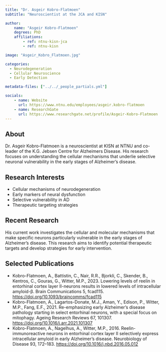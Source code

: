 ```yaml
---
title: "Dr. Asgeir Kobro-Flatmoen"
subtitle: "Neuroscientist at the JCA and KISN"

author:
    name: "Asgeir Kobro-Flatmoen"
    degrees: PhD
    affiliations:
        - ref: ntnu-kisn-jca
        - ref: ntnu-kisn

image: "Asgeir_Kobro_Flatmoen.jpg"

categories:
  - Neurodegeneration
  - Cellular Neuroscience
  - Early Detection

metadata-files: ["../../_people_partials.yml"]

socials:
    - name: Website
      url: https://www.ntnu.edu/employees/asgeir.kobro-flatmoen
    - name: ResearchGate
      url: https://www.researchgate.net/profile/Asgeir-Kobro-Flatmoen
---
```


## About

Dr. Asgeir Kobro-Flatmoen is a neuroscientist at KISN at NTNU and co-leader of the K.G. Jebsen Centre for Alzheimers Disease. His research focuses on understanding the cellular mechanisms that underlie selective neuronal vulnerability in the early stages of Alzheimer's disease.

## Research Interests

- Cellular mechanisms of neurodegeneration
- Early markers of neural dysfunction
- Selective vulnerability in AD
- Therapeutic targeting strategies

## Recent Research

His current work investigates the cellular and molecular mechanisms that make specific neurons particularly vulnerable in the early stages of Alzheimer's disease. This research aims to identify potential therapeutic targets and develop strategies for early intervention.

## Selected Publications

- Kobro-Flatmoen, A., Battistin, C., Nair, R.R., Bjorkli, C., Skender, B., Kentros, C., Gouras, G., Witter, M.P., 2023. Lowering levels of reelin in entorhinal cortex layer II-neurons results in lowered levels of intracellular amyloid-β. Brain Communications 5, fcad115. [https://doi.org/10.1093/braincomms/fcad115](https://doi.org/10.1093/braincomms/fcad115)
- Kobro-Flatmoen, A., Lagartos-Donate, M.J., Aman, Y., Edison, P., Witter, M.P., Fang, E.F., 2021. Re-emphasizing early Alzheimer’s disease pathology starting in select entorhinal neurons, with a special focus on mitophagy. Ageing Research Reviews 67, 101307. [https://doi.org/10.1016/j.arr.2021.101307](https://doi.org/10.1016/j.arr.2021.101307)
- Kobro-Flatmoen, A., Nagelhus, A., Witter, M.P., 2016. Reelin-immunoreactive neurons in entorhinal cortex layer II selectively express intracellular amyloid in early Alzheimer’s disease. Neurobiology of Disease 93, 172–183. [https://doi.org/10.1016/j.nbd.2016.05.012](https://doi.org/10.1016/j.nbd.2016.05.012)
